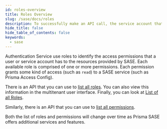 ```yaml
---
id: roles-overview
title: Roles Overview
slug: /sase/docs/roles
description: To successfully make an API call, the service account that generates the access token must have the proper role.
hide_title: false
hide_table_of_contents: false
keywords:
  - sase
---
```


Authentication Service use roles to identify the access permissions that a user or
service account has to the resources provided by SASE. Each available
role is comprised of one or more permissions. Each permission grants some
kind of access (such as `read`) to a SASE service (such as Prisma Access
Config).

There is an API that you can use to [list all
roles](/sase/api/iam/get-iam-v-1-roles).
You can also view this information in the multitenant user interface.
Finally, you can look at [List of all Roles](/sase/docs/all-roles).

Similarly, there is an API that you can use to [list all permissions](/sase/api/iam/get-iam-v-1-permissions).

Both the list of roles and permissions will change over time as Prisma SASE
offers additional services and features.
